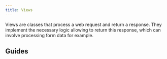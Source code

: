 ```yaml
---
title: Views
---
```



Views are classes that process a web request and return a response. They implement the necessary logic allowing to return this response, which can involve processing form data for example.

## Guides

<div className="row">
  <article key="introduction" className="col col--6">
    <DocCard item={{type: "link", href: "./views/introduction", label: "Introduction", docId: "views/introduction" }} />
  </article>
  <article key="routing" className="col col--6">
    <DocCard item={{type: "link", href: "./views/routing", label: "Routing", docId: "views/routing" }} />
  </article>
  <article key="generic-views" className="col col--6">
    <DocCard item={{type: "link", href: "./views/generic-views", label: "Generic views", docId: "views/generic-views" }} />
  </article>
</div>
